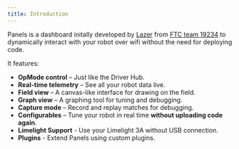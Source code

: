 ```yaml
---
title: Introduction
---
```


Panels is a dashboard initally developed by [Lazer](https://bylazar.com/) from [FTC
team 19234](https://ftcscout.org/teams/19234) to dynamically interact with your robot over wifi without the need for deploying code. 

It features:
- **OpMode control** – Just like the Driver Hub.
- **Real-time telemetry** – See all your robot data live.
- **Field view** – A canvas-like interface for drawing on the field.
- **Graph view** – A graphing tool for tuning and debugging.
- **Capture mode** – Record and replay matches for debugging.
- **Configurables** – Tune your robot in real time **without uploading code again**.
- **Limelight Support** - Use your Limelight 3A without USB connection.
- **Plugins** - Extend Panels using custom plugins.
